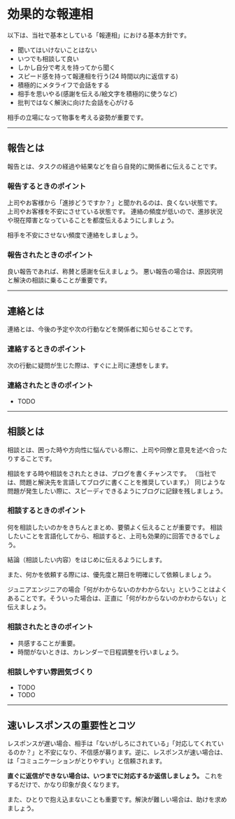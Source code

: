 # 効果的な報連相

以下は、当社で基本としている「報連相」における基本方針です。

- 聞いてはいけないことはない
- いつでも相談して良い
- しかし自分で考えを持ってから聞く
- スピード感を持って報連相を行う(24 時間以内に返信する)
- 積極的にメタライフで会話をする
- 相手を思いやる(感謝を伝える/絵文字を積極的に使うなど)
- 批判ではなく解決に向けた会話を心がける

<Info>相手の立場になって物事を考える姿勢が重要です。</Info>

---

## 報告とは

報告とは、タスクの経過や結果などを自ら自発的に関係者に伝えることです。

### 報告するときのポイント

上司やお客様から「進捗どうですか？」と聞かれるのは、良くない状態です。
上司やお客様を不安にさせている状態です。
連絡の頻度が低いので、進捗状況や現在障害となっていることを都度伝えるようにしましょう。

<Warning>相手を不安にさせない頻度で連絡をしましょう。</Warning>

### 報告されたときのポイント

良い報告であれば、称賛と感謝を伝えましょう。
悪い報告の場合は、原因究明と解決の相談に乗ることが重要です。

---

## 連絡とは

連絡とは、今後の予定や次の行動などを関係者に知らせることです。

### 連絡するときのポイント

次の行動に疑問が生じた際は、すぐに上司に連想をします。

### 連絡されたときのポイント

- TODO

---

## 相談とは

相談とは、困った時や方向性に悩んでいる際に、上司や同僚と意見を述べ合ったりすることです。

相談をする時や相談をされたときは、ブログを書くチャンスです。
（当社では、問題と解決先を言語してブログに書くことを推奨しています。）
同じような問題が発生したい際に、スピーディできるようにブログに記録を残しましょう。

### 相談するときのポイント

何を相談したいのかをきちんとまとめ、要領よく伝えることが重要です。
相談したいことを言語化してから、相談すると、上司も効果的に回答できるでしょう。

結論（相談したい内容）をはじめに伝えるようにします。

また、何かを依頼する際には、優先度と期日を明確にして依頼しましょう。

<Warning>
  ジュニアエンジニアの場合「何がわからないのかわからない」ということはよくあることです。そういった場合は、正直に「何がわからないのかわからない」と伝えましょう。
</Warning>

### 相談されたときのポイント

- 共感することが重要。
- 時間がないときは、カレンダーで日程調整を行いましょう。

### 相談しやすい雰囲気づくり

- TODO
- TODO

---

## 速いレスポンスの重要性とコツ

レスポンスが遅い場合、相手は「ないがしろにされている」「対応してくれているのか？」と不安になり、不信感が募ります。逆に、レスポンスが速い場合は、は「コミュニケーションがとりやすい」と信頼されます。

**直ぐに返信ができない場合は、いつまでに対応するか返信しましょう。**
これをするだけで、かなり印象が良くなります。

また、ひとりで抱え込まないことも重要です。解決が難しい場合は、助けを求めましょう。
